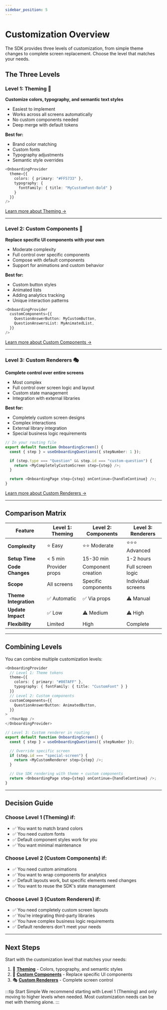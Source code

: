 ```yaml
---
sidebar_position: 5
---
```


# Customization Overview

The SDK provides three levels of customization, from simple theme changes to complete screen replacement. Choose the level that matches your needs.

## The Three Levels

### Level 1: Theming 🎨
**Customize colors, typography, and semantic text styles**

- Easiest to implement
- Works across all screens automatically
- No custom components needed
- Deep merge with default tokens

**Best for:**
- Brand color matching
- Custom fonts
- Typography adjustments
- Semantic style overrides

```typescript
<OnboardingProvider
  theme={{
    colors: { primary: "#FF5733" },
    typography: {
      fontFamily: { title: "MyCustomFont-Bold" }
    }
  }}
/>
```

[Learn more about Theming →](./theming.mdx)

---

### Level 2: Custom Components 🔧
**Replace specific UI components with your own**

- Moderate complexity
- Full control over specific components
- Compose with default components
- Support for animations and custom behavior

**Best for:**
- Custom button styles
- Animated lists
- Adding analytics tracking
- Unique interaction patterns

```typescript
<OnboardingProvider
  customComponents={{
    QuestionAnswerButton: MyCustomButton,
    QuestionAnswersList: MyAnimatedList,
  }}
/>
```

[Learn more about Custom Components →](./custom-components.mdx)

---

### Level 3: Custom Renderers 🎭
**Complete control over entire screens**

- Most complex
- Full control over screen logic and layout
- Custom state management
- Integration with external libraries

**Best for:**
- Completely custom screen designs
- Complex interactions
- External library integration
- Special business logic requirements

```typescript
// In your routing file
export default function OnboardingScreen() {
  const { step } = useOnboardingQuestions({ stepNumber: 1 });

  if (step.type === "Question" && step.id === "custom-question") {
    return <MyCompletelyCustomScreen step={step} />;
  }

  return <OnboardingPage step={step} onContinue={handleContinue} />;
}
```

[Learn more about Custom Renderers →](./custom-renderers.mdx)

---

## Comparison Matrix

| Feature | Level 1: Theming | Level 2: Components | Level 3: Renderers |
|---------|------------------|---------------------|-------------------|
| **Complexity** | ⭐ Easy | ⭐⭐ Moderate | ⭐⭐⭐ Advanced |
| **Setup Time** | < 5 min | 15-30 min | 1-2 hours |
| **Code Changes** | Provider props | Component creation | Full screen logic |
| **Scope** | All screens | Specific components | Individual screens |
| **Theme Integration** | ✅ Automatic | ✅ Via props | ⚠️ Manual |
| **Update Impact** | ✅ Low | ⚠️ Medium | ⚠️ High |
| **Flexibility** | Limited | High | Complete |

---

## Combining Levels

You can combine multiple customization levels:

```typescript
<OnboardingProvider
  // Level 1: Theme tokens
  theme={{
    colors: { primary: "#007AFF" },
    typography: { fontFamily: { title: "CustomFont" } }
  }}
  // Level 2: Custom components
  customComponents={{
    QuestionAnswerButton: AnimatedButton,
  }}
>
  <YourApp />
</OnboardingProvider>

// Level 3: Custom renderer in routing
export default function OnboardingScreen() {
  const { step } = useOnboardingQuestions({ stepNumber });

  // Override specific screen
  if (step.id === "special-screen") {
    return <MyCustomRenderer step={step} />;
  }

  // Use SDK rendering with theme + custom components
  return <OnboardingPage step={step} onContinue={handleContinue} />;
}
```

---

## Decision Guide

### Choose Level 1 (Theming) if:
- ✅ You want to match brand colors
- ✅ You need custom fonts
- ✅ Default component styles work for you
- ✅ You want minimal maintenance

### Choose Level 2 (Custom Components) if:
- ✅ You need custom animations
- ✅ You want to wrap components for analytics
- ✅ Default layouts work, but specific elements need changes
- ✅ You want to reuse the SDK's state management

### Choose Level 3 (Custom Renderers) if:
- ✅ You need completely custom screen layouts
- ✅ You're integrating third-party libraries
- ✅ You have complex business logic requirements
- ✅ Default renderers don't meet your needs

---

## Next Steps

Start with the customization level that matches your needs:

1. 🎨 [**Theming**](./theming.mdx) - Colors, typography, and semantic styles
2. 🔧 [**Custom Components**](./custom-components.mdx) - Replace specific UI components
3. 🎭 [**Custom Renderers**](./custom-renderers.mdx) - Complete screen control

:::tip Start Simple
We recommend starting with Level 1 (Theming) and only moving to higher levels when needed. Most customization needs can be met with theming alone.
:::
